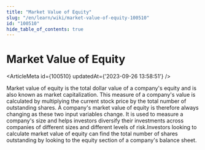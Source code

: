 ```yaml
---
title: "Market Value of Equity"
slug: "/en/learn/wiki/market-value-of-equity-100510"
id: "100510"
hide_table_of_contents: true
---
```



# Market Value of Equity

<ArticleMeta id={100510} updatedAt={'2023-09-26 13:58:51'} />
<div className='border-solid border-b border-t-0 my-4 border-[var(--ifm-color-gray-300)]' />

Market value of equity is the total dollar value of a company's equity and is also known as market capitalization. This measure of a company's value is calculated by multiplying the current stock price by the total number of outstanding shares. A company's market value of equity is therefore always changing as these two input variables change. It is used to measure a company's size and helps investors diversify their investments across companies of different sizes and different levels of risk.Investors looking to calculate market value of equity can find the total number of shares outstanding by looking to the equity section of a company's balance sheet.
